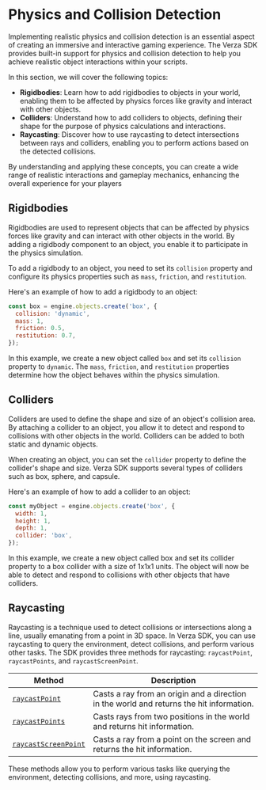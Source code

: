 # Physics and Collision Detection

Implementing realistic physics and collision detection is an essential aspect of creating an immersive and interactive gaming experience. The Verza SDK provides built-in support for physics and collision detection to help you achieve realistic object interactions within your scripts.

In this section, we will cover the following topics:

- **Rigidbodies**: Learn how to add rigidbodies to objects in your world, enabling them to be affected by physics forces like gravity and interact with other objects.
- **Colliders**: Understand how to add colliders to objects, defining their shape for the purpose of physics calculations and interactions.
- **Raycasting**: Discover how to use raycasting to detect intersections between rays and colliders, enabling you to perform actions based on the detected collisions.

By understanding and applying these concepts, you can create a wide range of realistic interactions and gameplay mechanics, enhancing the overall experience for your players

## Rigidbodies

Rigidbodies are used to represent objects that can be affected by physics forces like gravity and can interact with other objects in the world. By adding a rigidbody component to an object, you enable it to participate in the physics simulation.

To add a rigidbody to an object, you need to set its `collision` property and configure its physics properties such as `mass`, `friction`, and `restitution`.

Here's an example of how to add a rigidbody to an object:

```js
const box = engine.objects.create('box', {
  collision: 'dynamic',
  mass: 1,
  friction: 0.5,
  restitution: 0.7,
});
```

In this example, we create a new object called `box` and set its `collision` property to `dynamic`. The `mass`, `friction`, and `restitution` properties determine how the object behaves within the physics simulation.

## Colliders

Colliders are used to define the shape and size of an object's collision area. By attaching a collider to an object, you allow it to detect and respond to collisions with other objects in the world. Colliders can be added to both static and dynamic objects.

When creating an object, you can set the `collider` property to define the collider's shape and size. Verza SDK supports several types of colliders such as box, sphere, and capsule.

Here's an example of how to add a collider to an object:

```js
const myObject = engine.objects.create('box', {
  width: 1,
  height: 1,
  depth: 1,
  collider: 'box',
});
```

In this example, we create a new object called box and set its collider property to a box collider with a size of 1x1x1 units. The object will now be able to detect and respond to collisions with other objects that have colliders.

## Raycasting

Raycasting is a technique used to detect collisions or intersections along a line, usually emanating from a point in 3D space. In Verza SDK, you can use raycasting to query the environment, detect collisions, and perform various other tasks. The SDK provides three methods for raycasting: `raycastPoint`, `raycastPoints`, and `raycastScreenPoint`.

| Method                                                                  | Description                                                                              |
| ----------------------------------------------------------------------- | ---------------------------------------------------------------------------------------- |
| [`raycastPoint`](/sdk/methods/world/raycaster/raycastPoint)             | Casts a ray from an origin and a direction in the world and returns the hit information. |
| [`raycastPoints`](/sdk/methods/world/raycaster/raycastPoints)           | Casts rays from two positions in the world and returns hit information.                  |
| [`raycastScreenPoint`](/sdk/methods/world/raycaster/raycastScreenPoint) | Casts a ray from a point on the screen and returns the hit information.                  |

These methods allow you to perform various tasks like querying the environment, detecting collisions, and more, using raycasting.
